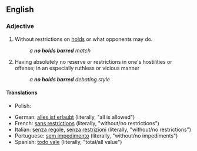 {{also|no-holds-barred}}
==English==

===Adjective===
{{en-adj|-|head=[[no]] [[holds]] [[barred]]}}

# {{context|wrestling|lang=en}} Without restrictions on [[hold]]s or what opponents may do.
#: ''a '''no holds barred''' match''
# {{context|idiomatic|lang=en}} Having absolutely no reserve or restrictions in one's hostilities or offense; in an especially ruthless or vicious manner
#: ''a '''no holds barred''' debating style''

====Translations====
{{trans-top|in wrestling: without restrictions on holds or what opponents may do}}
{{trans-mid}}
{{trans-bottom}}

{{trans-top|idiomatic: having absolutely no reserve or restrictions in lengths; in an especially ruthless or vicious manner}}
{{trans-mid}}
* Polish: {{t|pl|wszystkie chwyty dozwolone}}
{{trans-bottom}}

{{checktrans-top}}
* German: [[alles ist erlaubt]] (literally, "all is allowed")
* French: [[sans restrictions]] (literally, "without/no restrictions")
* Italian: [[senza regole]], [[senza restrizioni]] (literally, "without/no restrictions")
* Portuguese: [[sem impedimento]]  (literally, "without/no impediments")
* Spanish: [[todo vale]] (literally, "total/all value") <!-- no: "everything is valid" -->
{{checktrans-bottom}}
